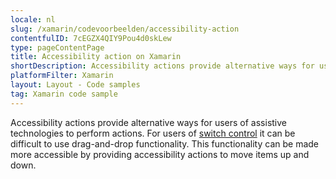 ```yaml
---
locale: nl
slug: /xamarin/codevoorbeelden/accessibility-action
contentfulID: 7cEGZX4QIY9Pou4d0skLew
type: pageContentPage
title: Accessibility action on Xamarin
shortDescription: Accessibility actions provide alternative ways for users of assistive technologies to perform actions.
platformFilter: Xamarin
layout: Layout - Code samples
tag: Xamarin code sample
---
```


Accessibility actions provide alternative ways for users of assistive technologies to perform actions. For users of [switch control](https://beta.appt.org/en/docs/ios/features/switch-control) it can be difficult to use drag-and-drop functionality. This functionality can be made more accessible by providing accessibility actions to move items up and down.

<CodeSample id="accessibility-action" locale="nl" platform="xamarin"/>